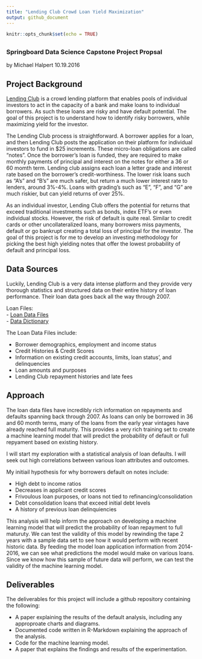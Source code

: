 ```yaml
---
title: "Lending Club Crowd Loan Yield Maximization"
output: github_document
---
```


```r
knitr::opts_chunk$set(echo = TRUE)
```

## 
### Springboard Data Science Capstone Project Propsal
by Michael Halpert
10.19.2016

## Project Background

[Lending Club](https://www.lendingclub.com/public/how-peer-lending-works.action) is a crowd lending platform that enables pools of individual investors to act in the capacity of a bank and make loans to individual borrowers.  As such these loans are risky and have default potential.  The goal of this project is to understand how to identify risky borrowers, while maximizing yield for the investor.  

The Lending Club process is straightforward.  A borrower applies for a loan, and then Lending Club posts the application on their platform for individual investors to fund in $25 increments.  These micro-loan obligations are called “notes”. Once the borrower’s loan is funded, they are required to make monthly payments of principal and interest on the notes for either a 36 or 60 momth term.  Lending club assigns each loan a letter grade and interest rate based on the borrower’s credit-worthiness.  The lower risk loans such as “A’s” and “B’s” are much safer, but return a much lower interest rate to lenders, around 3%-4%.  Loans with grading’s such as “E”, “F”, and “G” are much riskier, but can yield returns of over 25%.

As an individual investor, Lending Club offers the potential for returns that exceed traditional investments such as bonds, index ETF’s or even individual stocks.  However, the risk of default is quite real.  Similar to credit cards or other uncollateralized loans, many borrowers miss payments, default or go bankrupt creating a total loss of principal for the investor.  The goal of this project is for me to develop an investing methodology for picking the best high yielding notes that offer the lowest probability of default and principal loss. 

## Data Sources

Luckily, Lending Club is a very data intense platform and they provide very thorough statistics and structured data on their entire history of loan performance.  Their loan data goes back all the way through 2007.
  
Loan Files:  
- [Loan Data Files](https://www.lendingclub.com/info/download-data.action)  
- [Data Dictionary](https://resources.lendingclub.com/LCDataDictionary.xlsx)  

The Loan Data Files include:

-	Borrower demographics, employment and income status
-	Credit Histories & Credit Scores
-	Information on existing credit accounts, limits, loan status’, and delinquencies
-	Loan amounts and purposes
-	Lending Club repayment histories and late fees

## Approach

The loan data files have incredibly rich information on repayments and defaults spanning back through 2007.  As loans can only be borrowed in 36 and 60 month terms, many of the loans from the early year vintages have already reached full maturity. This provides a very rich training set to create a machine learning model that will predict the probability of default or full repyament based on existing history.  

I will start my exploration with a statistical analysis of loan defaults. I will seek out high correlations between various loan attributes and outcomes.  

My initiail hypothesis for why borrowers default on notes include:

- High debt to income ratios  
- Decreases in applicant credit scores
- Frivoulous loan purposes, or loans not tied to refinancing/consolidation
- Debt consolidation loans that exceed initial debt levels
- A history of previous loan delinquiencies

This analysis will help inform the approach on developing a machine learning model that will predict the probability of loan repayment to full maturuty. We can test the validity of this model by rewinding the tape 2 years with a sample data set to see how it would perform with recent historic data. By feeding the model loan application information from 2014-2016, we can see what predictions the model would make on various loans. Since we know how this sample of future data will perform, we can test the validity of the machine learning model.

## Deliverables

The deliverables for this project will include a github repository containing the following:

- A paper explaining the results of the default analysis, including any approproate charts and diagrams.
- Documented code written in R-Markdown explaining the approach of the analysis. 
- Code for the machine learning model.
- A paper that explains the findings and results of the experimentation.  


